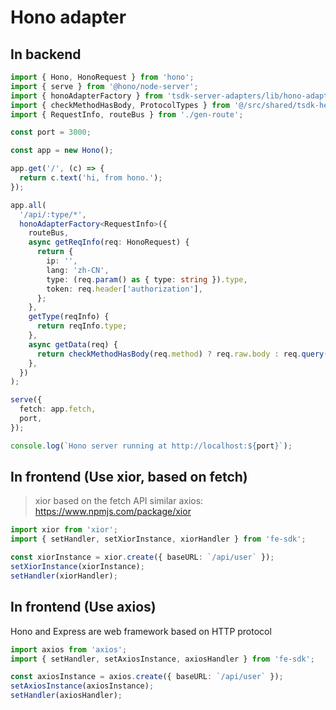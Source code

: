
# Hono adapter

## In backend

```ts copy
import { Hono, HonoRequest } from 'hono';
import { serve } from '@hono/node-server';
import { honoAdapterFactory } from 'tsdk-server-adapters/lib/hono-adapter';
import { checkMethodHasBody, ProtocolTypes } from '@/src/shared/tsdk-helper';
import { RequestInfo, routeBus } from './gen-route';

const port = 3000;

const app = new Hono();

app.get('/', (c) => {
  return c.text('hi, from hono.');
});

app.all(
  '/api/:type/*',
  honoAdapterFactory<RequestInfo>({
    routeBus,
    async getReqInfo(req: HonoRequest) {
      return {
        ip: '',
        lang: 'zh-CN',
        type: (req.param() as { type: string }).type,
        token: req.header['authorization'],
      };
    },
    getType(reqInfo) {
      return reqInfo.type;
    },
    async getData(req) {
      return checkMethodHasBody(req.method) ? req.raw.body : req.query();
    },
  })
);

serve({
  fetch: app.fetch,
  port,
});

console.log(`Hono server running at http://localhost:${port}`);
```

## In frontend (Use xior, based on fetch)

> xior based on the fetch API similar axios: https://www.npmjs.com/package/xior

```ts
import xior from 'xior';
import { setHandler, setXiorInstance, xiorHandler } from 'fe-sdk';

const xiorInstance = xior.create({ baseURL: `/api/user` });
setXiorInstance(xiorInstance);
setHandler(xiorHandler);
```

## In frontend (Use axios)

<Callout>Hono and Express are web framework based on HTTP protocol</Callout>

```ts
import axios from 'axios';
import { setHandler, setAxiosInstance, axiosHandler } from 'fe-sdk';

const axiosInstance = axios.create({ baseURL: `/api/user` });
setAxiosInstance(axiosInstance);
setHandler(axiosHandler);
```
